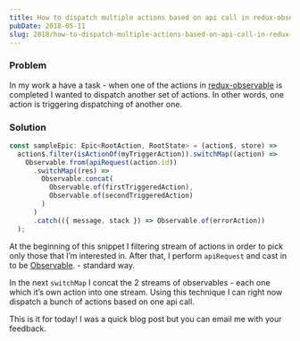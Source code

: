 ```yaml
---
title: How to dispatch multiple actions based on api call in redux-observable
pubDate: 2018-05-11
slug: 2018/how-to-dispatch-multiple-actions-based-on-api-call-in-redux-observable
---
```


### Problem

In my work a have a task - when one of the actions in [redux-observable](https://redux-observable.js.org/) is completed I wanted to dispatch another set of actions. In other words, one action is triggering dispatching of another one.

### Solution

```jsx
const sampleEpic: Epic<RootAction, RootState> = (action$, store) =>
  action$.filter(isActionOf(myTriggerAction)).switchMap((action) =>
    Observable.from(apiRequest(action.id))
      .switchMap((res) =>
        Observable.concat(
          Observable.of(firstTriggeredAction),
          Observable.of(secondTriggeredAction)
        )
      )
      .catch(({ message, stack }) => Observable.of(errorAction))
  );
```

At the beginning of this snippet I filtering stream of actions in order to pick only those that I’m interested in. After that, I perform `apiRequest` and cast in to be [Observable](http://reactivex.io/documentation/observable.html). - standard way.

In the next `switchMap` I concat the 2 streams of observables - each one which it’s own action into one stream. Using this technique I can right now dispatch a bunch of actions based on one api call.

This is it for today! I was a quick blog post but you can email me with your feedback.
